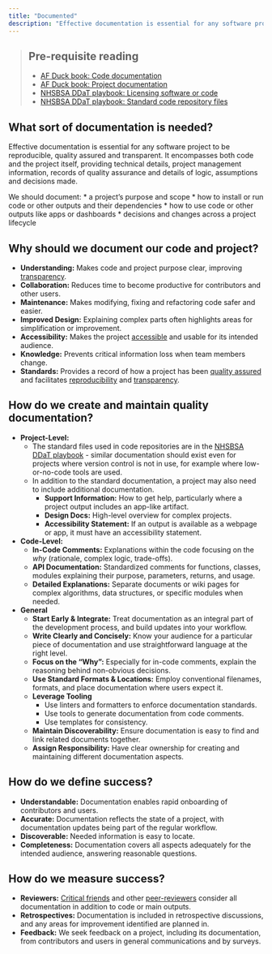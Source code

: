 ```yaml
---
title: "Documented"
description: "Effective documentation is essential for any software project to be reproducible, quality assured and transparent."
---
```


> ## Pre-requisite reading
>
> * [AF Duck book: Code documentation][duck-book-code-doc]
> * [AF Duck book: Project documentation][duck-book-project-doc]
> * [NHSBSA DDaT playbook: Licensing software or code][ddat-playbook-licenses]
> * [NHSBSA DDaT playbook: Standard code repository files][ddat-playbook-dev-doc]

## What sort of documentation is needed?

Effective documentation is essential for any software project to be reproducible, quality assured and transparent. It encompasses both code and the project itself, providing technical details, project management information, records of quality assurance and details of logic, assumptions and decisions made.

We should document:
* a project's purpose and scope
* how to install or run code or other outputs and their dependencies
* how to use code or other outputs like apps or dashboards
* decisions and changes across a project lifecycle

## Why should we document our code and project?

*   **Understanding:** Makes code and project purpose clear, improving [transparency][transparent].
*   **Collaboration:** Reduces time to become productive for contributors and other users.
*   **Maintenance:** Makes modifying, fixing and refactoring code safer and easier.
*   **Improved Design:** Explaining complex parts often highlights areas for simplification or improvement.
*   **Accessibility:** Makes the project [accessible][accessible] and usable for its intended audience.
*   **Knowledge:** Prevents critical information loss when team members change.
*   **Standards:** Provides a record of how a project has been [quality assured][quality-assured] and facilitates [reproducibility][reproducible] and [transparency][transparent].

## How do we create and maintain quality documentation?

* **Project-Level:**
  * The standard files used in code repositories are in the [NHSBSA DDaT playbook][ddat-playbook-dev-doc] - similar documentation should exist even for projects where version control is not in use, for example where low-or-no-code tools are used.
  * In addition to the standard documentation, a project may also need to include additional documentation.
      * **Support Information:** How to get help, particularly where a project output includes an app-like artifact.
      * **Design Docs:** High-level overview for complex projects.
      * **Accessibility Statement:** If an output is available as a webpage or app, it must have an accessibility statement.

* **Code-Level:**
  * **In-Code Comments:** Explanations within the code focusing on the *why* (rationale, complex logic, trade-offs).
  * **API Documentation:** Standardized comments for functions, classes, modules explaining their purpose, parameters, returns, and usage.
  * **Detailed Explanations:** Separate documents or wiki pages for complex algorithms, data structures, or specific modules when needed.

* **General**
  * **Start Early & Integrate:** Treat documentation as an integral part of the development process, and build updates into your workflow.
  * **Write Clearly and Concisely:** Know your audience for a particular piece of documentation and use straightforward language at the right level.
  * **Focus on the "Why":** Especially for in-code comments, explain the reasoning behind non-obvious decisions.
  * **Use Standard Formats & Locations:** Employ conventional filenames, formats, and place documentation where users expect it.
  * **Leverage Tooling**
    * Use linters and formatters to enforce documentation standards.
    * Use tools to generate documentation from code comments.
    * Use templates for consistency.
  * **Maintain Discoverability:** Ensure documentation is easy to find and link related documents together.
  * **Assign Responsibility:** Have clear ownership for creating and maintaining different documentation aspects.

## How do we define success?

* **Understandable:** Documentation enables rapid onboarding of contributors and users.
* **Accurate:** Documentation reflects the state of a project, with documentation updates being part of the regular workflow.
* **Discoverable:** Needed information is easy to locate.
* **Completeness:** Documentation covers all aspects adequately for the intended audience, answering reasonable questions.

## How do we measure success?

* **Reviewers:** [Critical friends][critical-friend] and other [peer-reviewers][peer-review] consider all documentation in addition to code or main outputs.
* **Retrospectives:** Documentation is included in retrospective discussions, and any areas for improvement identified are planned in.
* **Feedback:** We seek feedback on a project, including its documentation, from contributors and users in general communications and by surveys.

[duck-book-code-doc]: https://best-practice-and-impact.github.io/qa-of-code-guidance/code_documentation.html
[duck-book-project-doc]: https://best-practice-and-impact.github.io/qa-of-code-guidance/project_documentation.html
[ddat-playbook-licenses]: https://nhsbsa.github.io/nhsbsa-digital-playbook/development/coding-licences/
[ddat-playbook-dev-doc]: https://nhsbsa.github.io/nhsbsa-digital-playbook/development/dev-documentation/
[transparent]: /guidance/03-transparent/index.qmd
[accessible]: /guidance/01-reproducible/pages/02-accessible.qmd
[quality-assured]: /guidance/02-quality-assured/index.qmd
[reproducible]: /guidance/01-reproducible/index.qmd
[critical-friend]: https://nhsbsa-data-analytics.github.io/nhsbsa-data-science-playbook/guidance/03-analysis/analysis-steps/04-review.html#critical-friend-review
[peer-review]: /guidance/02-quality-assured/pages/06-peer-reviewed.qmd
